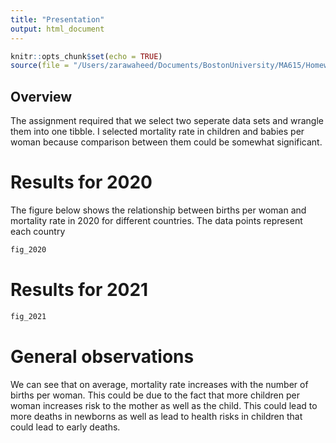 ```yaml
---
title: "Presentation"
output: html_document
---
```


```r
knitr::opts_chunk$set(echo = TRUE)
source(file = "/Users/zarawaheed/Documents/BostonUniversity/MA615/Homework/Assignment_2/visualisation.R", echo = TRUE)
```

## Overview

The assignment required that we select two seperate data sets and wrangle them into one tibble. I selected mortality rate in children and babies per woman because comparison between them could be somewhat significant.

# Results for 2020

The figure below shows the relationship between births per woman and mortality rate in 2020 for different countries. The data points represent each country 

```r
fig_2020
```


# Results for 2021

```r
fig_2021
```

# General observations

We can see that on average, mortality rate increases with the number of births per woman. This could be due to the fact that more children per woman increases risk to the mother as well as the child. This could lead to more deaths in newborns as well as lead to health risks in children that could lead to early deaths.
